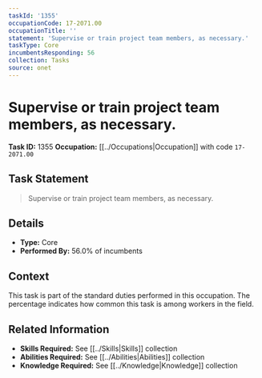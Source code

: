 ```yaml
---
taskId: '1355'
occupationCode: 17-2071.00
occupationTitle: ''
statement: 'Supervise or train project team members, as necessary.'
taskType: Core
incumbentsResponding: 56
collection: Tasks
source: onet
---
```

# Supervise or train project team members, as necessary.

**Task ID:** 1355
**Occupation:** [[../Occupations|Occupation]] with code `17-2071.00`

## Task Statement

> Supervise or train project team members, as necessary.

## Details

- **Type:** Core
- **Performed By:** 56.0% of incumbents

## Context

This task is part of the standard duties performed in this occupation. The percentage indicates how common this task is among workers in the field.

## Related Information

- **Skills Required:** See [[../Skills|Skills]] collection
- **Abilities Required:** See [[../Abilities|Abilities]] collection
- **Knowledge Required:** See [[../Knowledge|Knowledge]] collection
